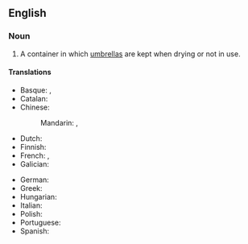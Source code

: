 ==English==
{{wp}}

===Noun===
{{en-noun}}

# A container in which [[umbrella]]s are kept when drying or not in use.

====Translations====
{{trans-top}}
* Basque: {{t|eu|aterki-ontzi}}, {{t|eu|euritako-ontzia}}
* Catalan: {{t|ca|paraigüer|m}}
* Chinese:
*: Mandarin: {{t|cmn|雨傘架}}, {{t|cmn|雨伞架|tr=yǔsǎnjià}}
* Dutch: {{t|nl|paraplubak|m}}
* Finnish: {{t|fi|sateenvarjoteline}}
* French: {{t+|fr|porte-parapluies|m}}, {{t+|fr|porte-parapluie|m}}
* Galician: {{t+|gl|paraugueiro|m}}
{{trans-mid}}
* German: {{t+|de|Schirmständer|m}}
* Greek: {{t+|el|ομπρελοθήκη|sc=Grek}}
* Hungarian: {{t+|hu|esernyőtartó}}
* Italian: {{t|it|portaombrelli|m}}
* Polish: {{t|pl|stojak na parasole|m}}
* Portuguese: {{t|pt|porta-guarda-chuva|m}}
* Spanish: {{t+|es|paragüero|m}}
{{trans-bottom}}